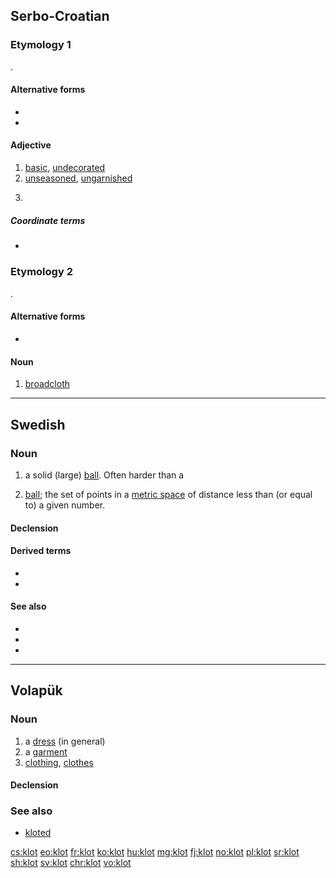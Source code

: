 ==Serbo-Croatian==

===Etymology 1===
{{bor|sh|de|glatt|t=smooth}}.

====Alternative forms====
* {{l|sh|klȁt}}
* {{l|sh|glȁt}}

====Adjective====
{{sh-adj|head=klȍt}} {{term-label|sh|Vojvodina}}

# [[basic]], [[undecorated]]
# [[unseasoned]], [[ungarnished]]
# {{lb|sh|knitting}} {{rfdef|sh}}

=====Coordinate terms=====
* {{sense|knitting}} {{l|sh|fr̀kēt}}

===Etymology 2===
{{bor|sh|en|cloth}}.

====Alternative forms====
* {{l|sh|klòta}}

====Noun====
{{sh-noun|head=klȍt|g=m}}

# [[broadcloth]]

----

==Swedish==

===Noun===
{{sv-noun|n}}

# a solid (large) [[ball]]. Often harder than a ''{{l|sv|boll}}''
# {{lb|sv|mathematics}} [[ball]]; the set of points in a [[metric space]] of distance less than (or equal to) a given number.

====Declension====
{{sv-infl-noun-n-zero}}

====Derived terms====
* {{l|sv|bowlingklot}}
* {{l|sv|jordklot}}

====See also====
* {{l|sv|boll}}
* {{l|sv|kula}}
* {{l|sv|sfär}}

----

==Volapük==

===Noun===
{{vo-noun}}

# a [[dress]] (in general)
# a [[garment]]
# [[clothing]], [[clothes]]

====Declension====
{{vo-decl-noun}}

===See also===
* [[kloted]]

[[cs:klot]]
[[eo:klot]]
[[fr:klot]]
[[ko:klot]]
[[hu:klot]]
[[mg:klot]]
[[fj:klot]]
[[no:klot]]
[[pl:klot]]
[[sr:klot]]
[[sh:klot]]
[[sv:klot]]
[[chr:klot]]
[[vo:klot]]